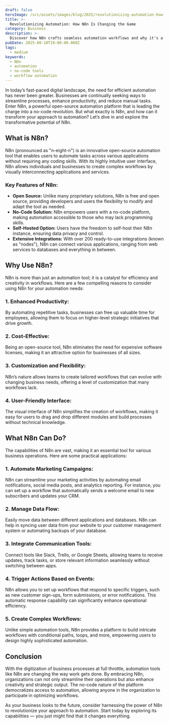 ```yaml
---
draft: false
heroImage: /src/assets/images/blog/2025/revolutionizing-automation-how-n8n-is-changing-the-game.png
title: >-
  Revolutionizing Automation: How N8n Is Changing the Game
category: Business
description: >-
  Discover how N8n crafts seamless automation workflows and why it's a game changer for businesses. Unleash the power of no-code automation today!
pubDate: 2025-08-10T19:00:00.000Z
tags:
  - medium
keywords:
  - N8n
  - automation
  - no-code tools
  - workflow automation
---
```


In today’s fast-paced digital landscape, the need for efficient automation has never been greater. Businesses are continually seeking ways to streamline processes, enhance productivity, and reduce manual tasks. Enter N8n, a powerful open-source automation platform that is leading the charge into a no-code revolution. But what exactly is N8n, and how can it transform your approach to automation? Let’s dive in and explore the transformative potential of N8n.

## What is N8n?

N8n (pronounced as "n-eight-n") is an innovative open-source automation tool that enables users to automate tasks across various applications without requiring any coding skills. With its highly intuitive user interface, N8n allows individuals and businesses to create complex workflows by visually interconnecting applications and services.

### Key Features of N8n:

- **Open Source:** Unlike many proprietary solutions, N8n is free and open source, providing developers and users the flexibility to modify and adapt the tool as needed.
- **No-Code Solution:** N8n empowers users with a no-code platform, making automation accessible to those who may lack programming skills.
- **Self-Hosted Option:** Users have the freedom to self-host their N8n instance, ensuring data privacy and control.
- **Extensive Integrations:** With over 200 ready-to-use integrations (known as "nodes"), N8n can connect various applications, ranging from web services to databases and everything in between.

## Why Use N8n?

N8n is more than just an automation tool; it is a catalyst for efficiency and creativity in workflows. Here are a few compelling reasons to consider using N8n for your automation needs:

### 1. **Enhanced Productivity:**

By automating repetitive tasks, businesses can free up valuable time for employees, allowing them to focus on higher-level strategic initiatives that drive growth.

### 2. **Cost-Effective:**

Being an open-source tool, N8n eliminates the need for expensive software licenses, making it an attractive option for businesses of all sizes.

### 3. **Customization and Flexibility:**

N8n’s nature allows teams to create tailored workflows that can evolve with changing business needs, offering a level of customization that many workflows lack.

### 4. **User-Friendly Interface:**

The visual interface of N8n simplifies the creation of workflows, making it easy for users to drag and drop different modules and build processes without technical knowledge.

## What N8n Can Do?

The capabilities of N8n are vast, making it an essential tool for various business operations. Here are some practical applications:

### 1. **Automate Marketing Campaigns:**

N8n can streamline your marketing activities by automating email notifications, social media posts, and analytics reporting. For instance, you can set up a workflow that automatically sends a welcome email to new subscribers and updates your CRM.

### 2. **Manage Data Flow:**

Easily move data between different applications and databases. N8n can help in syncing user data from your website to your customer management system or automating backups of your database.

### 3. **Integrate Communication Tools:**

Connect tools like Slack, Trello, or Google Sheets, allowing teams to receive updates, track tasks, or store relevant information seamlessly without switching between apps.

### 4. **Trigger Actions Based on Events:**

N8n allows you to set up workflows that respond to specific triggers, such as new customer sign-ups, form submissions, or error notifications. This automatic response capability can significantly enhance operational efficiency.

### 5. **Create Complex Workflows:**

Unlike simple automation tools, N8n provides a platform to build intricate workflows with conditional paths, loops, and more, empowering users to design highly sophisticated automation.

## Conclusion

With the digitization of business processes at full throttle, automation tools like N8n are changing the way work gets done. By embracing N8n, organizations can not only streamline their operations but also enhance creativity and strategic output. The no-code nature of the platform democratizes access to automation, allowing anyone in the organization to participate in optimizing workflows.

As your business looks to the future, consider harnessing the power of N8n to revolutionize your approach to automation. Start today by exploring its capabilities — you just might find that it changes everything.
